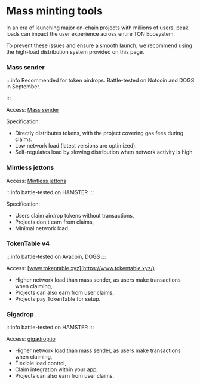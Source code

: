 
# Mass minting tools

In an era of launching major on-chain projects with millions of users, peak loads can impact the user experience across entire TON Ecosystem.

To prevent these issues and ensure a smooth launch, we recommend using the high-load distribution system provided on this page.

### Mass sender

:::info
Recommended for token airdrops. Battle-tested on Notcoin and DOGS in September.

:::

Access: [Mass sender](https://docs.tonconsole.com/tonconsole/jettons/mass-sending)

Specification:

- Directly distributes tokens, with the project covering gas fees during claims.
- Low network load (latest versions are optimized).
- Self-regulates load by slowing distribution when network activity is high.

### Mintless jettons

Access: [Mintless jettons](/v3/guidelines/dapps/asset-processing/mintless-jettons)

:::info
  battle-tested on HAMSTER
:::

Specification:

- Users claim airdrop tokens without transactions,
- Projects don't earn from claims,
- Minimal network load.

### TokenTable v4

:::info
  battle-tested on Avacoin, DOGS
:::

Access: [www.tokentable.xyz](https://www.tokentable.xyz/)

- Higher network load than mass sender, as users make transactions when claiming,
- Projects can also earn from user claims,
- Projects pay TokenTable for setup.

### Gigadrop

:::info
  battle-tested on HAMSTER
:::

Access: [gigadrop.io](https://gigadrop.io/)

- Higher network load than mass sender, as users make transactions when claiming,
- Flexible load control,
- Claim integration within your app,
- Projects can also earn from user claims.

<Feedback />
